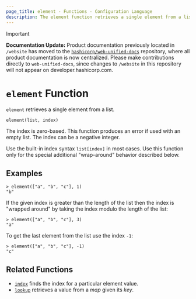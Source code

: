 ```yaml
---
page_title: element - Functions - Configuration Language
description: The element function retrieves a single element from a list.
---
```


> [!IMPORTANT]  
> **Documentation Update:** Product documentation previously located in `/website` has moved to the [`hashicorp/web-unified-docs`](https://github.com/hashicorp/web-unified-docs) repository, where all product documentation is now centralized. Please make contributions directly to `web-unified-docs`, since changes to `/website` in this repository will not appear on developer.hashicorp.com.

# `element` Function

`element` retrieves a single element from a list.

```hcl
element(list, index)
```

The index is zero-based. This function produces an error if used with an
empty list. The index can be a negative integer.

Use the built-in index syntax `list[index]` in most cases. Use this function
only for the special additional "wrap-around" behavior described below.

## Examples

```
> element(["a", "b", "c"], 1)
"b"
```

If the given index is greater than the length of the list then the index is
"wrapped around" by taking the index modulo the length of the list:

```
> element(["a", "b", "c"], 3)
"a"
```

To get the last element from the list use the index `-1`:

```
> element(["a", "b", "c"], -1)
"c"
```

## Related Functions

* [`index`](/terraform/language/functions/index_function) finds the index for a particular element value.
* [`lookup`](/terraform/language/functions/lookup) retrieves a value from a _map_ given its _key_.
